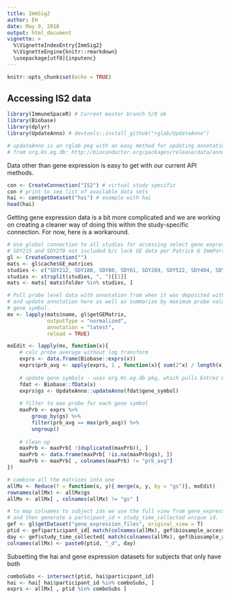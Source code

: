 ```yaml
---
title: ImmSig2
author: EH
date: May 9, 2018
output: html_document
vignette: >
  %\VignetteIndexEntry{ImmSig2}
  %\VignetteEngine{knitr::rmarkdown}
  \usepackage[utf8]{inputenc}
---
```


```r
knitr::opts_chunk$set(echo = TRUE)
```

## Accessing IS2 data

```r
library(ImmuneSpaceR) # Current master branch 5/9 ok 
library(Biobase)
library(dplyr)
library(UpdateAnno) # devtools::install_github("rglab/UpdateAnno")

# updateAnno is an rglab pkg with an easy method for updating annotation to latest
# from org.Hs.eg.db: http://bioconductor.org/packages/release/data/annotation/html/org.Hs.eg.db.html 
```

Data other than gene expression is easy to get with our current API methods.

```r
con <- CreateConnection("IS2") # virtual study specific
con # print to see list of available data sets
hai <- con$getDataset("hai") # example with hai
head(hai)
```

Getting gene expression data is a bit more complicated and we are working on creating a cleaner way of doing this within the study-specific connection.  For now, here is a workaround.

```r
# Use global connection to all studies for accessing select gene expression matrices
# SDY215 and SDY270 not included b/c lack GE data per Patrick @ ImmPort
gl <- CreateConnection("") 
mats <- gl$cache$GE_matrices 
studies <- c("SDY212, SDY180, SDY80, SDY61, SDY269, SDY522, SDY404, SDY400, SDY224, SDY67")
studies <- strsplit(studies, ", ")[[1]]
mats <- mats[ mats$folder %in% studies, ]

# Pull probe level data with annotation from when it was deposited with ImmPort
# and update annotation here as well as summarize by maximum probe value per 
# gene symbol.
mx <- lapply(mats$name, gl$getGEMatrix, 
             outputType = "normalized",
             annotation = "latest", 
             reload = TRUE)
```

```r
mxEdit <- lapply(mx, function(x){
    # calc probe average without log transform
    exprs <- data.frame(Biobase::exprs(x))
    exprs$prb_avg <- apply(exprs, 1 , function(x){ sum(2^x) / length(x) }) 
    
    # update gene symbols - uses org.Hs.eg.db pkg, which pulls Entrez GeneIds periodically
    fdat <- Biobase::fData(x)
    exprs$gs <- UpdateAnno::updateAnno(fdat$gene_symbol)
    
    # filter to max probe for each gene symbol
    maxPrb <- exprs %>%
        group_by(gs) %>%
        filter(prb_avg == max(prb_avg)) %>%
        ungroup()
    
    # clean up
    maxPrb <- maxPrb[ !(duplicated(maxPrb)), ]
    maxPrb <- data.frame(maxPrb[ !is.na(maxPrb$gs), ])
    maxPrb <- maxPrb[ , colnames(maxPrb) != "prb_avg"]
})

# combine all the matrices into one
allMx <- Reduce(f = function(x, y){ merge(x, y, by = "gs")}, mxEdit)
rownames(allMx) <- allMx$gs
allMx <- allMx[ , colnames(allMx) != "gs" ]

# to map colnames to subject ids we use the full view from gene_expression_files dataset
# and then generate a partcipant_id + study_time_collected unique id.
gef <- gl$getDataset("gene_expression_files", original_view = T)
ptid <- gef$participant_id[ match(colnames(allMx), gef$biosample_accession)]
day <- gef$study_time_collected[ match(colnames(allMx), gef$biosample_accession) ]
colnames(allMx) <- paste0(ptid, "_d", day)
```

Subsetting the hai and gene expression datasets for subjects that only have both

```r
comboSubs <- intersect(ptid, hai$participant_id)
hai <- hai[ hai$participant_id %in% comboSubs, ]
exprs <- allMx[ , ptid %in% comboSubs ]
```


